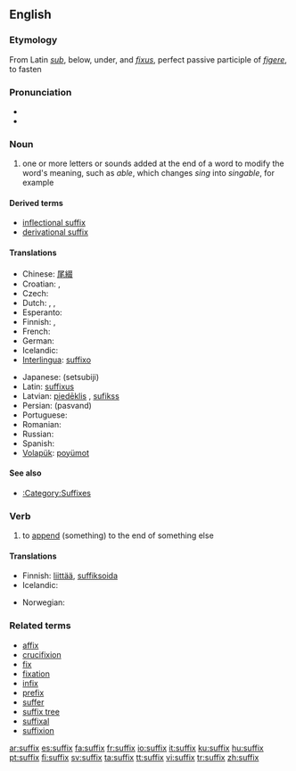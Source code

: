 {{see|Suffix}}
==English==
{{wikipedia}}
=== Etymology ===
From Latin ''[[sub#Latin|sub]]'', below, under, and ''[[fixus]]'', perfect passive participle of ''[[figere]]'', to fasten

===Pronunciation===
*{{IPA|/ˈsʌfɪks/}}
*{{audio|en-us-suffix.ogg|Audio (US)}}

===Noun===
{{en-noun|suffixes}}

#one or more letters or sounds added at the end of a word to modify the word's meaning, such as ''able'', which changes ''sing'' into ''singable'', for example

====Derived terms====
* [[inflectional suffix]]
* [[derivational suffix]]

====Translations====
{{trans-top|letters or sounds added at the end of a word to modify the word's meaning}}
* Chinese: [[尾綴]]
* Croatian: {{t-|hr|sufiks|m}}, {{t-|hr|dometak|m}}
* Czech: {{t-|cs|přípona|f}}
* Dutch: {{t+|nl|achtervoegsel|n}}, {{t-|nl|suffix|m}}, {{t+|nl|aanhangsel|n}}
* Esperanto: {{t-|eo|sufikso|xs=Esperanto}}
* Finnish: {{t+|fi|pääte}}, {{t-|fi|suffiksi}}
* French: {{t+|fr|suffixe|m}}
* German: {{t+|de|Suffix|n}}
* Icelandic: {{t-|is|viðskeyti|n}}
* [[Interlingua]]: [[suffixo]]
{{trans-mid}}
* Japanese: {{JAchar|[[接尾辞]]}} (setsubiji)
* Latin: [[suffixus]]
* Latvian: [[piedēklis]] {{m}}, [[sufikss]] {{m}}
* Persian: {{fa-Arab|[[پسوند]]}} (pasvand)
* Portuguese: {{t+|pt|sufixo}}
* Romanian: {{t+|ro|sufix|n}}
* Russian: {{t-|ru|суффикс|m|tr=súffiks|sc=Cyrl}}
* Spanish: {{t+|es|sufijo|m}}
* [[Volapük]]: [[poyümot]]
{{trans-bottom}}

====See also====
*[[:Category:Suffixes]]

===Verb===
{{en-verb|suffix|es}}

#{{transitive}} to [[append]] (something) to the end of something else

====Translations====
{{trans-top|append (something) to the end of something else}}
* Finnish: [[liittää]], {{grammar}} [[suffiksoida]]
* Icelandic: {{t-|is|skeyta við}}
{{trans-mid}}
* Norwegian: {{t-|no|suffigere}}
{{trans-bottom}}

===Related terms===
*[[affix]]
*[[crucifixion]]<!-- ??! -->
*[[fix]]
*[[fixation]]<!-- ??! -->
*[[infix]]
*[[prefix]]
*[[suffer]]<!-- ??! -->
*[[suffix tree]]
*[[suffixal]]
*[[suffixion]]

[[ar:suffix]]
[[es:suffix]]
[[fa:suffix]]
[[fr:suffix]]
[[io:suffix]]
[[it:suffix]]
[[ku:suffix]]
[[hu:suffix]]
[[pt:suffix]]
[[fi:suffix]]
[[sv:suffix]]
[[ta:suffix]]
[[tt:suffix]]
[[vi:suffix]]
[[tr:suffix]]
[[zh:suffix]]